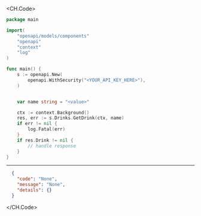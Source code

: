 
<CH.Code>
```go GetDrink.go
package main

import(
	"openapi/models/components"
	"openapi"
	"context"
	"log"
)

func main() {
    s := openapi.New(
        openapi.WithSecurity("<YOUR_API_KEY_HERE>"),
    )


    var name string = "<value>"

    ctx := context.Background()
    res, err := s.Drinks.GetDrink(ctx, name)
    if err != nil {
        log.Fatal(err)
    }
    if res.Drink != nil {
        // handle response
    }
}
```
---

```json Example Response
  {
    "code": "None",
    "message": "None",
    "details": {}
  }
```
</CH.Code>
